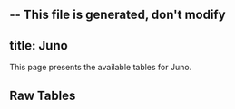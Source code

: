 -- This file is generated, don't modify
---
title: Juno
---



This page presents the available tables for Juno.


## Raw Tables
<Table data={json} tag="raw_table"/>
    


    